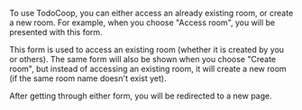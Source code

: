 To use TodoCoop, you can either access an already existing room, or create a new room.
For example, when you choose "Access room", you will be presented with this form.

<Demo>
  <HowToUseRoomAccess />
</Demo>

This form is used to access an existing room (whether it is created by you or others).
The same form will also be shown when you choose "Create room", but instead of accessing
an existing room, it will create a new room (if the same room name doesn't exist yet).

After getting through either form, you will be redirected to a new page.
